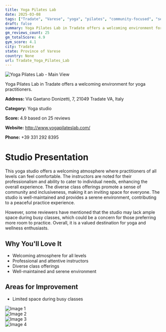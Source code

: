 ```yaml
---
title: Yoga Pilates Lab
date: 2025-03-08
tags: ["Tradate", "Varese", "yoga", "pilates", "community-focused", "serene atmosphere", "Tradate"]  
draft: false
summary: Yoga Pilates Lab in Tradate offers a welcoming environment for yoga practitioners.
gm_reviews_count: 25
gm_totalScore: 4.9
gym_score: 4.1
city: Tradate
state: Province of Varese
country: None
url: Tradate_Yoga_Pilates_Lab
---
```


<div className="aspect-[16/9] relative my-8">
  <img 
    src="https://lh5.googleusercontent.com/p/AF1QipMkjENu7EulOYemVHi5yASFWGmpnp2_IGtS83as=w1920-h1080-k-no"
    alt="Yoga Pilates Lab - Main View"
    className="object-cover absolute inset-0 w-full h-full rounded-lg"
  />
</div>

Yoga Pilates Lab in Tradate offers a welcoming environment for yoga practitioners.

**Address:** Via Gaetano Donizetti, 7, 21049 Tradate VA, Italy

**Category:** Yoga studio

**Score:** 4.9 based on 25 reviews

**Website:** http://www.yogapilateslab.com/

**Phone:** +39 331 292 8395

# Studio Presentation

This yoga studio offers a welcoming atmosphere where practitioners of all levels can feel comfortable. The instructors are noted for their professionalism and ability to cater to individual needs, enhancing the overall experience. The diverse class offerings promote a sense of community and inclusiveness, making it an inviting space for everyone. The studio is well-maintained and provides a serene environment, contributing to a peaceful practice experience.

However, some reviewers have mentioned that the studio may lack ample space during busy classes, which could be a concern for those preferring more room to practice. Overall, it is a valued destination for yoga and wellness enthusiasts.

## Why You'll Love It

- Welcoming atmosphere for all levels
- Professional and attentive instructors
- Diverse class offerings
- Well-maintained and serene environment

## Areas for Improvement

- Limited space during busy classes

<div className="grid grid-cols-1 xl:grid-cols-2 gap-4 my-8">
<div className="aspect-[4/3] relative"><img src="https://lh5.googleusercontent.com/p/AF1QipMyGWFqtsM2s4aasSWR9Sg_lbMbjrJyDNXqzA8N=w1920-h1080-k-no" alt="Image 1" className="object-cover absolute inset-0 w-full h-full rounded-lg" /></div>
<div className="aspect-[4/3] relative"><img src="https://lh5.googleusercontent.com/p/AF1QipP0ooEo-Pd-VVMg87cM0tCeu4Wf-MRS7u0dPhRf=w1920-h1080-k-no" alt="Image 2" className="object-cover absolute inset-0 w-full h-full rounded-lg" /></div>
<div className="aspect-[4/3] relative"><img src="https://lh5.googleusercontent.com/p/AF1QipP_dqldJqxw8HrQy6iCjT4OlLDbMkrsSZTKUWV4=w1920-h1080-k-no" alt="Image 3" className="object-cover absolute inset-0 w-full h-full rounded-lg" /></div>
<div className="aspect-[4/3] relative"><img src="https://lh5.googleusercontent.com/p/AF1QipNA24TsJY9pJOboYlRIuT_Q5oNv4Kq_T1jYnQ4W=w1920-h1080-k-no" alt="Image 4" className="object-cover absolute inset-0 w-full h-full rounded-lg" /></div>
</div>